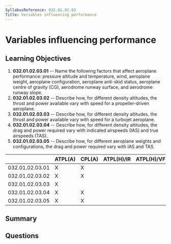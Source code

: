 ```yaml
---
SyllabusReference: 032.01.02.03
Title: Variables influencing performance
---
```


# Variables influencing performance

## Learning Objectives

1. **032.01.02.03.01** -- Name the following factors that affect aeroplane
   performance: pressure altitude and temperature, wind, aeroplane weight,
   aeroplane configuration, aeroplane anti-skid status, aeroplane centre of
   gravity (CG), aerodrome runway surface, and aerodrome runway slope.
2. **032.01.02.03.02** -- Describe how, for different density altitudes, the
   thrust and power available vary with speed for a propeller-driven aeroplane.
3. **032.01.02.03.03** -- Describe how, for different density altitudes, the
   thrust and power available vary with speed for a turbojet aeroplane.
4. **032.01.02.03.04** -- Describe how, for different density altitudes, the drag
   and power required vary with indicated airspeeds (IAS) and true airspeeds
   (TAS).
5. **032.01.02.03.05** -- Describe how, for different aeroplane weights and
   configurations, the drag and power required vary with IAS and TAS.

|                 | ATPL(A) | CPL(A) | ATPL(H)/IR | ATPL(H)/VFR | CPL(H) | IR  | CBIR(A) |
| --------------- | ------- | ------ | ---------- | ----------- | ------ | --- | ------- |
| 032.01.02.03.01 | X       | X      |            |             |        |     |         |
| 032.01.02.03.02 | X       | X      |            |             |        |     |         |
| 032.01.02.03.03 | X       |        |            |             |        |     |         |
| 032.01.02.03.04 | X       | X      |            |             |        |     |         |
| 032.01.02.03.05 | X       | X      |            |             |        |     |         |

## Summary

## Questions
